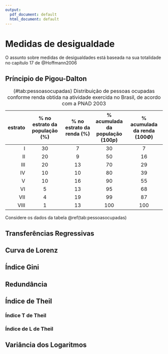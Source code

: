 ```yaml
---
output:
  pdf_document: default
  html_document: default
---
```

# Medidas de desigualdade

O assunto sobre medidas de desigualdades está baseada na sua totalidade no capítulo 17 de @Hoffmann2006

## Príncipio de Pigou-Dalton


Table: (\#tab:pessoasocupadas) Distribuição de pessoas ocupadas conforme renda obtida na atividade exercida no Brasil, de acordo com a PNAD 2003 

-------------------------------------------------------------------------
            % no estrato    % no estrato   % acumulada    % acumulada     
  estrato   da população      da renda     da população   da renda        
                 (%)             (%)         (100$p$)     (100$\Phi$)     
--------- ---------------- -------------- -------------- ---------------- 
      I         30                7             30                 7       

     II         20                9             50                16       

    III         20               13             70                29       

     IV         10               10             80                39       

      V         10               16             90                55       

     VI          5               13             95                68       

    VII          4               19             99                87       

   VIII          1               13            100               100       
-------------------------------------------------------------------------

Considere os dados da tabela \@ref(tab:pessoasocupadas)


## Transferências Regressivas

## Curva de Lorenz

## Índice Gini

## Redundância

## Índice de Theil

### Índice T de Theil

### Índice de L de Theil

## Variância dos Logaritmos


